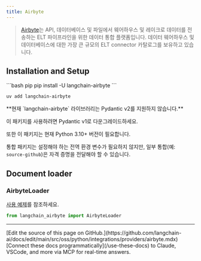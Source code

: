 ```yaml
---
title: Airbyte
---
```


>[Airbyte](https://github.com/airbytehq/airbyte)는 API, 데이터베이스 및 파일에서 웨어하우스 및 레이크로 데이터를 전송하는 ELT 파이프라인을 위한 데이터 통합 플랫폼입니다. 데이터 웨어하우스 및 데이터베이스에 대한 가장 큰 규모의 ELT connector 카탈로그를 보유하고 있습니다.

## Installation and Setup

<CodeGroup>
```bash pip
pip install -U langchain-airbyte
```

```bash uv
uv add langchain-airbyte
```
</CodeGroup>

<Note>
**현재 `langchain-airbyte` 라이브러리는 Pydantic v2를 지원하지 않습니다.**

이 패키지를 사용하려면 Pydantic v1로 다운그레이드하세요.

또한 이 패키지는 현재 Python 3.10+ 버전이 필요합니다.

</Note>

통합 패키지는 설정해야 하는 전역 환경 변수가 필요하지 않지만, 일부 통합(예: `source-github`)은 자격 증명을 전달해야 할 수 있습니다.

## Document loader

### AirbyteLoader

[사용 예제](/oss/python/integrations/document_loaders/airbyte)를 참조하세요.

```python
from langchain_airbyte import AirbyteLoader
```

---

<Callout icon="pen-to-square" iconType="regular">
    [Edit the source of this page on GitHub.](https://github.com/langchain-ai/docs/edit/main/src/oss/python/integrations/providers/airbyte.mdx)
</Callout>
<Tip icon="terminal" iconType="regular">
    [Connect these docs programmatically](/use-these-docs) to Claude, VSCode, and more via MCP for    real-time answers.
</Tip>
